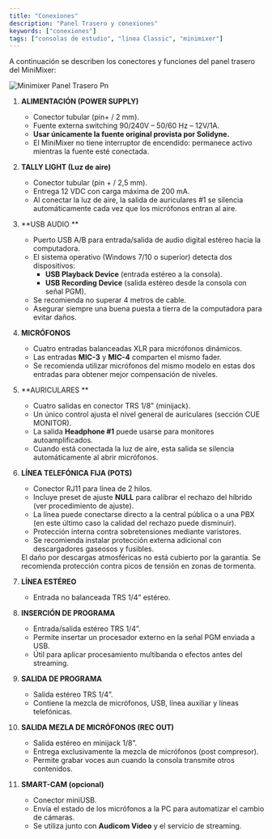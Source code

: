 ```yaml
---
title: "Conexiones"
description: "Panel Trasero y conexiones"
keywords: ["conexiones"]
tags: ["consolas de estudio", "línea Classic", "minimixer"]
---
```


A continuación se describen los conectores y funciones del panel trasero del MiniMixer:

![Minimixer Panel Trasero Pn](/images/minimixer/minimixer-panel_trasero.png)

 1. **ALIMENTACIÓN (POWER SUPPLY)**
    - Conector tubular (pin+ / 2 mm).
    - Fuente externa switching 90/240V – 50/60 Hz – 12V/1A.
    - **Usar únicamente la fuente original provista por Solidyne.**
    - El MiniMixer no tiene interruptor de encendido: permanece activo mientras la fuente esté conectada.
 2. **TALLY LIGHT (Luz de aire)**
    - Conector tubular (pin + / 2,5 mm).
    - Entrega 12 VDC con carga máxima de 200 mA.
    - Al conectar la luz de aire, la salida de auriculares #1 se silencia automáticamente cada vez que los micrófonos entran al aire.
 3. **USB AUDIO **
    - Puerto USB A/B para entrada/salida de audio digital estéreo hacia la computadora.
    - El sistema operativo (Windows 7/10 o superior) detecta dos dispositivos:
      - **USB Playback Device** (entrada estéreo a la consola).
      - **USB Recording Device** (salida estéreo desde la consola con señal PGM).
    - Se recomienda no superar 4 metros de cable.
    - Asegurar siempre una buena puesta a tierra de la computadora para evitar daños.
 4. **MICRÓFONOS**
    - Cuatro entradas balanceadas XLR para micrófonos dinámicos.
    - Las entradas **MIC-3** y **MIC-4** comparten el mismo fader.
    - Se recomienda utilizar micrófonos del mismo modelo en estas dos entradas para obtener mejor compensación de niveles.
 5. **AURICULARES **
    - Cuatro salidas en conector TRS 1/8” (minijack).
    - Un único control ajusta el nivel general de auriculares (sección CUE MONITOR).
    - La salida **Headphone #1** puede usarse para monitores autoamplificados.
    - Cuando está conectada la luz de aire, esta salida se silencia automáticamente al abrir micrófonos.
 6. **LÍNEA TELEFÓNICA FIJA (POTS)**
    - Conector RJ11 para línea de 2 hilos.
    - Incluye preset de ajuste **NULL** para calibrar el rechazo del híbrido (ver procedimiento de ajuste).
    - La línea puede conectarse directo a la central pública o a una PBX (en este último caso la calidad del rechazo puede disminuir).
    - Protección interna contra sobretensiones mediante varistores.
    - Se recomienda instalar protección externa adicional con descargadores gaseosos y fusibles.

    <Warning>
      El daño por descargas atmosféricas no está cubierto por la garantía. Se recomienda protección contra picos de tensión en zonas de tormenta.
    </Warning>
 7. **LÍNEA ESTÉREO**
    - Entrada no balanceada TRS 1/4” estéreo.
 8. **INSERCIÓN DE PROGRAMA**
    - Entrada/salida estéreo TRS 1/4”.
    - Permite insertar un procesador externo en la señal PGM enviada a USB.
    - Útil para aplicar procesamiento multibanda o efectos antes del streaming.
 9. **SALIDA DE PROGRAMA**
    - Salida estéreo TRS 1/4”.
    - Contiene la mezcla de micrófonos, USB, línea auxiliar y líneas telefónicas.
10. **SALIDA MEZLA DE MICRÓFONOS (REC OUT)**
    - Salida estéreo en minijack 1/8”.
    - Entrega exclusivamente la mezcla de micrófonos (post compresor).
    - Permite grabar voces aun cuando la consola transmite otros contenidos.
11. **SMART-CAM (opcional)**
    - Conector miniUSB.
    - Envía el estado de los micrófonos a la PC para automatizar el cambio de cámaras.
    - Se utiliza junto con **Audicom Video** y el servicio de streaming.